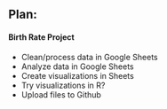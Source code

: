 ## Plan:

#### Birth Rate Project
* Clean/process data in Google Sheets
* Analyze data in Google Sheets
* Create visualizations in Sheets
* Try visualizations in R?
* Upload files to Github
